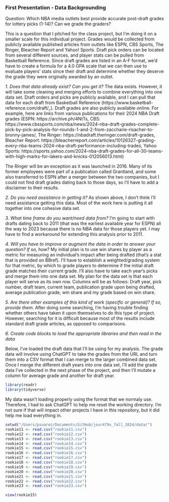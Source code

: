 ### First Presentation - Data Backgrounding

Question: Which NBA media outlets best provide accurate post-draft grades for lottery picks (1-14)? Can we grade the graders?

This is a question that I pitched for the class project, but I'm doing it on a smaller scale for this individual project. Grades would be collected from publicly available published articles from outlets like ESPN, CBS Sports, The Ringer, Bleacher Report and Yahoo! Sports. Draft pick orders can be located from several different sources, and player stats can be pulled from Basketball Reference. Since draft grades are listed in an A-F format, we'd have to create a formula for a 4.0 GPA scale that we can then use to evaluate players' stats since their draft and determine whether they deserve the grade they were originally awarded by an outlet. 

_1. Does that data already exist? Can you get it?_
The data exists. However, it will take some cleaning and merging efforts to combine everything into one data set. Draft orders and picks are publicly available, and I can pull that data for each draft from Basketball Reference (https://www.basketball-reference.com/draft/_). Draft grades are also publicly available online. For example, here are links from various publications for their 2024 NBA Draft grades (ESPN: https://archive.ph/4NtTs, CBS: https://www.cbssports.com/nba/news/2024-nba-draft-grades-complete-pick-by-pick-analysis-for-rounds-1-and-2-from-zaccharie-risacher-to-bronny-james/, The Ringer: https://nbadraft.theringer.com/draft-grades, Bleacher Report: https://bleacherreport.com/articles/10126327-grading-every-nba-teams-2024-nba-draft-performance-including-trades, Yahoo Sports: https://sports.yahoo.com/2024-nba-draft-grades-for-all-30-teams-with-high-marks-for-lakers-and-knicks-012056013.html)

The Ringer will be an exception as it was launched in 2016. Many of its former employees were part of a publication called Grantland, and some also transferred to ESPN after a merger between the two companies, but I could not find draft grades dating back to those days, so I'll have to add a disclaimer to their results.

_2. Do you need assistance in getting it?_
As shown above, I don't think I'll need assistance getting this data. Most of the work here is putting it all together into one cohesive data set.

_3. What time frame do you want/need data from?_
I'm going to start with drafts dating back to 2011 (that was the earliest available year for ESPN) all the way to 2023 because there is no NBA data for those players yet. I may have to find a workaround for extending this analysis prior to 2011. 

_4. Will you have to improve or augment the data in order to answer your question? If so, how?_
My initial plan is to use win shares by player as a metric for measuring an individual's impact after being drafted (that's a stat that is provided on BBref). I'll have to establish a weighted/grading system for that metric, by which to grade players to determine if the initial draft grade matches their current grade. I'll also have to take each year's picks and merge them into one data set. My plan for the data set is that each player will serve as its own row. Columns will be as follows: Draft year, pick number, draft team, current team, publication grade upon being drafted, average publication grade, win share and my grade based on win share. 

_5. Are there other examples of this kind of work (specific or general)? If so, provide them._
After doing some searching, I'm having trouble finding whether others have taken it upon themselves to do this type of project. However, searching for it is difficult because most of the results include standard draft grade articles, as opposed to comparisons.

_6. Create code blocks to load the appropriate libraries and then read in the data_

Below, I've loaded the draft data that I'll be using for my analysis. The grade data will involve using ChatGPT to take the grades from the URL and turn them into a CSV format that I can merge to the larger combined data set. Once I merge the different draft years into one data set, I'll add the grade data I've collected in the next phase of the project, and then I'll mutate a column for average grade and another for draft year. 

```r

library(readr)
library(tidyverse)

```

My data wasn't loading properly using the format that we normaly use. Therefore, I had to ask ChatGPT to help me reset the working directory. I'm not sure if that will impact other projects I have in this repository, but it did help me load everything in. 

```r

setwd("/Users/psuarez/Documents/GitHub/jour479x_fall_2024/data/")
rookie11 <- read.csv("rookie11.csv")
rookie12 <- read.csv("rookie12.csv")
rookie13 <- read.csv("rookie13.csv")
rookie14 <- read.csv("rookie14.csv")
rookie15 <- read.csv("rookie15.csv")
rookie16 <- read.csv("rookie16.csv")
rookie17 <- read.csv("rookie17.csv")
rookie18 <- read.csv("rookie18.csv")
rookie19 <- read.csv("rookie19.csv")
rookie20 <- read.csv("rookie20.csv")
rookie21 <- read.csv("rookie21.csv")
rookie22 <- read.csv("rookie22.csv")
rookie23 <- read.csv("rookie23.csv")

```

```r

view(rookie15)

```




